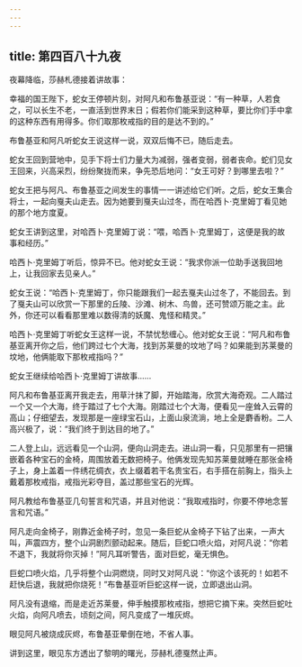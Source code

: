 ```yaml
---
---
---
```

title: 第四百八十九夜
---






夜幕降临，莎赫札德接着讲故事：





幸福的国王陛下，蛇女王停顿片刻，对阿凡和布鲁基亚说：“有一种草，人若食之，可以长生不老，一直活到世界末日；假若你们能采到这种草，要比你们手中拿的这种东西有用得多。你们取那枚戒指的目的是达不到的。”

布鲁基亚和阿凡听蛇女王说这样一说，双双后悔不已，随后走去。

蛇女王回到营地中，见手下将士们力量大为减弱，强者变弱，弱者丧命。蛇们见女王回来，兴高采烈，纷纷聚拢而来，争先恐后地问：“女王可好？到哪里去啦？”

蛇女王把与阿凡、布鲁基亚之间发生的事情一一讲述给它们听。之后，蛇女王集合将士，一起向戛夫山走去。因为她要到戛夫山过冬，而在哈西卜·克里姆丁看见她的那个地方度夏。

蛇女王讲到这里，对哈西卜·克里姆丁说：“喂，哈西卜·克里姆丁，这便是我的故事和经历。”

哈西卜·克里姆丁听后，惊异不已。他对蛇女王说：“我求你派一位助手送我回地上，让我回家去见亲人。”

蛇女王说：“哈西卜·克里姆丁，你只能跟我们一起去戛夫山过冬了，不能回去。到了戛夫山可以欣赏一下那里的丘陵、沙滩、树木、鸟兽，还可赞颂万能之主。此外，你还可以看看那里难以数得清的妖魔、鬼怪和精灵。”

哈西卜·克里姆丁听蛇女王这样一说，不禁忧愁缠心。他对蛇女王说：“阿凡和布鲁基亚离开你之后，他们跨过七个大海，找到苏莱曼的坟地了吗？如果能到苏莱曼的坟地，他俩能取下那枚戒指吗？”





蛇女王继续给哈西卜·克里姆丁讲故事……

阿凡和布鲁基亚离开我走去，用草汁抹了脚，开始踏海，欣赏大海奇观。二人踏过一个又一个大海，终于踏过了七个大海。刚踏过七个大海，便看见一座耸入云霄的高山；仔细望去，发现那是一座绿宝石山，上面山泉流淌，地上全是麝香粉。二人高兴极了，说：“我们终于到达目的地了。”

二人登上山，远远看见一个山洞，便向山洞走去。进山洞一看，只见那里有一把镶嵌着各种宝石的金椅，周围放着无数把椅子。他俩发现先知苏莱曼就睡在那张金椅子上，身上盖着一件绣花绸衣，衣上缀着若干名贵宝石，右手搭在前胸上，指头上戴着那枚戒指，戒指光彩夺目，盖过那些宝石的光辉。

阿凡教给布鲁基亚几句誓言和咒语，并且对他说：“我取戒指时，你要不停地念誓言和咒语。”

阿凡走向金椅子，刚靠近金椅子时，忽见一条巨蛇从金椅子下钻了出来，一声大叫，声震四方，整个山洞剧烈颤动起来。随后，巨蛇口喷火焰，对阿凡说：“你若不退下，我就将你灭掉！”阿凡耳听警告，面对巨蛇，毫无惧色。

巨蛇口喷火焰，几乎将整个山洞燃烧，同时又对阿凡说：“你这个该死的！如若不赶快后退，我就把你烧死！”布鲁基亚听巨蛇这样一说，立即退出山洞。

阿凡没有退缩，而是走近苏莱曼，伸手触摸那枚戒指，想把它摘下来。突然巨蛇吐火焰，向阿凡喷去，顷刻之间，阿凡变成了一堆灰烬。

眼见阿凡被烧成灰烬，布鲁基亚晕倒在地，不省人事。





讲到这里，眼见东方透出了黎明的曙光，莎赫札德戛然止声。